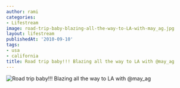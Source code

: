 ```yaml
---
author: rami
categories:
- Lifestream
image: road-trip-baby-blazing-all-the-way-to-LA-with-may_ag.jpg
layout: lifestream
publishedAt: '2010-09-10'
tags:
- usa
- california
title: Road trip baby!!! Blazing all the way to LA with @may_ag
---
```


![Road trip baby!!! Blazing all the way to LA with @may_ag](/assets/images/content/lifestream/road-trip-baby-blazing-all-the-way-to-LA-with-may_ag.jpg)
